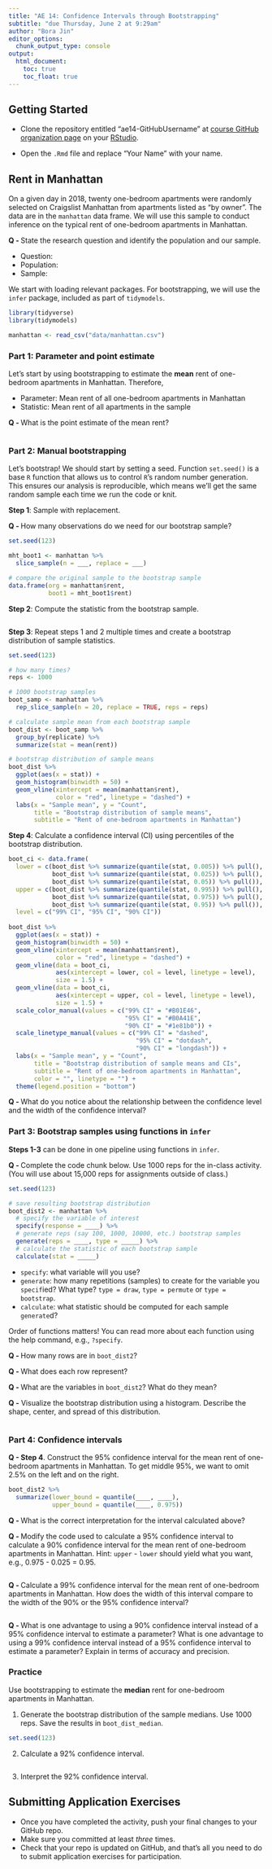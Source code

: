 ```yaml
---
title: "AE 14: Confidence Intervals through Bootstrapping"
subtitle: "due Thursday, June 2 at 9:29am"
author: "Bora Jin"
editor_options:
  chunk_output_type: console
output: 
  html_document: 
    toc: true
    toc_float: true
---
```


## Getting Started 

- Clone the repository entitled "ae14-GitHubUsername" at [course GitHub organization page](https://github.com/sta199-summer22) on your [RStudio](https://vm-manage.oit.duke.edu/containers).

- Open the `.Rmd` file and replace "Your Name" with your name. 

## Rent in Manhattan 

On a given day in 2018, twenty one-bedroom apartments were randomly selected on Craigslist Manhattan from apartments listed as "by owner". The data are in the `manhattan` data frame. We will use this sample to conduct inference on the typical rent of one-bedroom apartments in Manhattan. 

**Q - ** State the research question and identify the population and our sample.

- Question: 
- Population: 
- Sample: 

We start with loading relevant packages. For bootstrapping, we will use the `infer` package, included as part of `tidymodels`.  

```r
library(tidyverse)
library(tidymodels)
```

```r
manhattan <- read_csv("data/manhattan.csv")
```

### Part 1: Parameter and point estimate

Let's start by using bootstrapping to estimate the **mean** rent of 
one-bedroom apartments in Manhattan. Therefore, 

- Parameter: Mean rent of all one-bedroom apartments in Manhattan 
- Statistic: Mean rent of all apartments in the sample 

**Q - ** What is the point estimate of the mean rent?

```r

```

### Part 2: Manual bootstrapping

Let's bootstrap! We should start by setting a seed. Function `set.seed()` is a 
base `R` function that allows us to control `R`'s random number generation. 
This ensures our analysis is reproducible, which means we'll get the same random sample 
each time we run the code or knit.

**Step 1**: Sample with replacement.

**Q - ** How many observations do we need for our bootstrap sample?

```r
set.seed(123)

mht_boot1 <- manhattan %>% 
  slice_sample(n = ___, replace = ___)

# compare the original sample to the bootstrap sample
data.frame(org = manhattan$rent, 
           boot1 = mht_boot1$rent)
```

**Step 2**: Compute the statistic from the bootstrap sample.

```r

```

**Step 3**: Repeat steps 1 and 2 multiple times and create a bootstrap distribution of sample statistics.

```r
set.seed(123)

# how many times? 
reps <- 1000

# 1000 bootstrap samples 
boot_samp <- manhattan %>% 
  rep_slice_sample(n = 20, replace = TRUE, reps = reps)

# calculate sample mean from each bootstrap sample
boot_dist <- boot_samp %>% 
  group_by(replicate) %>% 
  summarize(stat = mean(rent))

# bootstrap distribution of sample means 
boot_dist %>% 
  ggplot(aes(x = stat)) + 
  geom_histogram(binwidth = 50) + 
  geom_vline(xintercept = mean(manhattan$rent), 
             color = "red", linetype = "dashed") +
  labs(x = "Sample mean", y = "Count", 
       title = "Bootstrap distribution of sample means", 
       subtitle = "Rent of one-bedroom apartments in Manhattan")
```

**Step 4**: Calculate a confidence interval (CI) using percentiles of the bootstrap distribution.

```r
boot_ci <- data.frame(
  lower = c(boot_dist %>% summarize(quantile(stat, 0.005)) %>% pull(), 
            boot_dist %>% summarize(quantile(stat, 0.025)) %>% pull(), 
            boot_dist %>% summarize(quantile(stat, 0.05)) %>% pull()), 
  upper = c(boot_dist %>% summarize(quantile(stat, 0.995)) %>% pull(), 
            boot_dist %>% summarize(quantile(stat, 0.975)) %>% pull(), 
            boot_dist %>% summarize(quantile(stat, 0.95)) %>% pull()), 
  level = c("99% CI", "95% CI", "90% CI"))
               
boot_dist %>% 
  ggplot(aes(x = stat)) + 
  geom_histogram(binwidth = 50) + 
  geom_vline(xintercept = mean(manhattan$rent), 
             color = "red", linetype = "dashed") +
  geom_vline(data = boot_ci, 
             aes(xintercept = lower, col = level, linetype = level), 
             size = 1.5) + 
  geom_vline(data = boot_ci, 
             aes(xintercept = upper, col = level, linetype = level), 
             size = 1.5) +
  scale_color_manual(values = c("99% CI" = "#B01E46", 
                                "95% CI" = "#B0A41E", 
                                "90% CI" = "#1e81b0")) + 
  scale_linetype_manual(values = c("99% CI" = "dashed", 
                                   "95% CI" = "dotdash", 
                                   "90% CI" = "longdash")) + 
  labs(x = "Sample mean", y = "Count", 
       title = "Bootstrap distribution of sample means and CIs", 
       subtitle = "Rent of one-bedroom apartments in Manhattan", 
       color = "", linetype = "") + 
  theme(legend.position = "bottom")
```

**Q - ** What do you notice about the relationship between the confidence level 
and the width of the confidence interval? 

### Part 3: Bootstrap samples using functions in `infer`

**Steps 1-3** can be done in one pipeline using functions in `infer`. 

**Q - ** Complete the code chunk below. Use 1000 reps for the in-class activity. (You will use about 15,000 reps for assignments outside of class.)

```r
set.seed(123)

# save resulting bootstrap distribution
boot_dist2 <- manhattan %>%
  # specify the variable of interest
  specify(response = ____) %>%
  # generate reps (say 100, 1000, 10000, etc.) bootstrap samples
  generate(reps = ____, type = _____) %>%
  # calculate the statistic of each bootstrap sample
  calculate(stat = _____)
```

-   `specify`: what variable will you use? 
-   `generate`: how many repetitions (samples) to create for the variable you `specif`ied? What type? `type = draw`, `type = permute` or `type = bootstrap`. 
-   `calculate`: what statistic should be computed for each sample `generate`d?

Order of functions matters! You can read more about each function using the help command, e.g., `?specify`.

**Q - ** How many rows are in `boot_dist2`? 

**Q - ** What does each row represent? 

**Q - ** What are the variables in `boot_dist2`? What do they mean?

**Q -** Visualize the bootstrap distribution using a histogram. Describe the shape, center, and spread of this distribution.

```r

```

### Part 4: Confidence intervals

**Q - Step 4**. Construct the 95% confidence interval for the mean rent of one-bedroom apartments in Manhattan. To get middle 95%, we want to omit 2.5% on the left and on the right.

```r
boot_dist2 %>% 
  summarize(lower_bound = quantile(____, ____), 
            upper_bound = quantile(____, 0.975)) 
```

**Q - ** What is the correct interpretation for the interval calculated above? 

**Q - ** Modify the code used to calculate a 95% confidence interval to calculate a 90% confidence interval for the mean rent of one-bedroom apartments in Manhattan. Hint: `upper` - `lower` should yield what you want, e.g., 0.975 - 0.025 = 0.95. 

```r

```

**Q - ** Calculate a 99% confidence interval for the mean rent of one-bedroom apartments in Manhattan. How does the width of this interval compare to the width of the 90% or the 95% confidence interval?

```r

```

**Q - ** What is one advantage to using a 90% confidence interval instead of a 95% confidence interval to estimate a parameter? What is one advantage to using a 99% confidence interval instead of a 95% confidence interval to estimate a parameter? 
Explain in terms of accuracy and precision. 


### Practice

Use bootstrapping to estimate the **median** rent for one-bedroom apartments in Manhattan.

(1) Generate the bootstrap distribution of the sample medians. Use 1000 reps. Save the results in `boot_dist_median`.

```r
set.seed(123)

```

(2) Calculate a 92% confidence interval. 

```r

```

(3) Interpret the 92% confidence interval. 

## Submitting Application Exercises

- Once you have completed the activity, push your final changes to your GitHub repo. 
- Make sure you committed at least *three* times. 
- Check that your repo is updated on GitHub, and that’s all you need to do to submit application exercises for participation.


